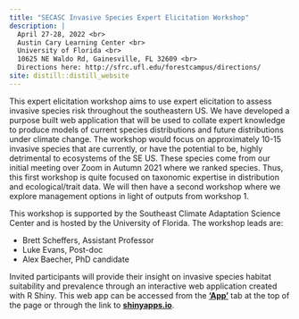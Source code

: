 ```yaml
---
title: "SECASC Invasive Species Expert Elicitation Workshop"
description: |
  April 27-28, 2022 <br>
  Austin Cary Learning Center <br>
  University of Florida <br>
  10625 NE Waldo Rd, Gainesville, FL 32609 <br>
  Directions here: http://sfrc.ufl.edu/forestcampus/directions/
site: distill::distill_website
---
```


This expert elicitation workshop aims to use expert elicitation to assess invasive species risk throughout the southeastern US. We have developed a purpose built web application that will be used to collate expert knowledge to produce models of current species distributions and future distributions under climate change. The workshop would focus on approximately 10-15 invasive species that are currently, or have the potential to be, highly detrimental to ecosystems of the SE US. These species come from our initial meeting over Zoom in Autumn 2021 where we ranked species. Thus, this first workshop is quite focused on taxonomic expertise in distribution and ecological/trait data. We will then have a second workshop where we explore management options in light of outputs from workshop 1.

This workshop is supported by the Southeast Climate Adaptation Science Center and is hosted by the University of Florida. The workshop leads are:

- Brett Scheffers, Assistant Professor
- Luke Evans, Post-doc
- Alex Baecher, PhD candidate

Invited participants will provide their insight on invasive species habitat suitability and prevalence through an interactive web application created with R Shiny. This web app can be accessed from the [**'App'**](https://joshcullen.github.io/invasive_spp_expert_elicitation/shiny_app.html) tab at the top of the page or through the link to [**shinyapps.io**](https://joshcullen.shinyapps.io/invasive_expert_elicitation/).
